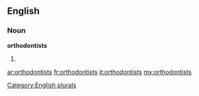 ==English==

===Noun===
'''orthodontists'''

# {{plural of|[[orthodontist]]}}

[[Category:English plurals]]

[[ar:orthodontists]]
[[fr:orthodontists]]
[[it:orthodontists]]
[[my:orthodontists]]